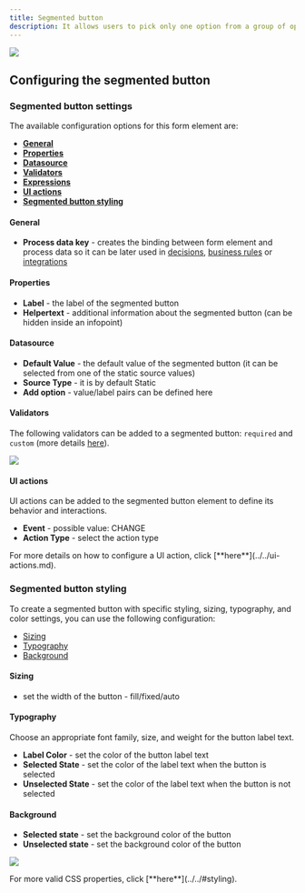 ```yaml
---
title: Segmented button
description: It allows users to pick only one option from a group of options, and you can choose to have between 2 and 5 options in the group. The segmented button is easy to use, and can help make your application easier for people to use.
---
```


![](https://s3.eu-west-1.amazonaws.com/docx.flowx.ai/building-blocks/ui-designer/segmented_button1.gif)

## Configuring the segmented button

### Segmented button settings

The available configuration options for this form element are:

- [**General**](#general)
- [**Properties**](#properties)
- [**Datasource**](#datasource)
- [**Validators**](#validators)
- [**Expressions**](#expressions)
- [**UI actions**](#ui-actions)
- [**Segmented button styling**](#segmented-button-styling)

#### General
   
* **Process data key** - creates the binding between form element and process data so it can be later used in [decisions](../../../node/exclusive-gateway-node.md), [business rules](../../../actions/business-rule-action/business-rule-action.md) or [integrations](../../../node/message-send-received-task-node.md)

#### Properties

* **Label** - the label of the segmented button
* **Helpertext** - additional information about the segmented button (can be hidden inside an infopoint)

#### Datasource

* **Default Value** - the default value of the segmented button (it can be selected from one of the static source values)
* **Source Type** - it is by default Static
* **Add option** - value/label pairs can be defined here

#### Validators

The following validators can be added to a segmented button: `required` and `custom` (more details [here](../../validators.md)).

![](https://s3.eu-west-1.amazonaws.com/docx.flowx.ai/building-blocks/ui-designer/segmented_button_props.png)


#### UI actions

UI actions can be added to the segmented button element to define its behavior and interactions.

* **Event** - possible value: CHANGE
* **Action Type** - select the action type

<Tip>
For more details on how to configure a UI action, click [**here**](../../ui-actions.md).
</Tip>

### Segmented button styling

To create a segmented button with specific styling, sizing, typography, and color settings, you can use the following configuration:

* [Sizing](#sizing)
* [Typography](#typography)
* [Background](#background)

#### Sizing

* set the width of the button - fill/fixed/auto

#### Typography

Choose an appropriate font family, size, and weight for the button label text.

* **Label Color** - set the color of the button label text
* **Selected State** - set the color of the label text when the button is selected
* **Unselected State** - set the color of the label text when the button is not selected

#### Background

* **Selected state** - set the background color of the button
* **Unselected state** - set the background color of the button

![](https://s3.eu-west-1.amazonaws.com/docx.flowx.ai/building-blocks/ui-designer/segmented_button_styling.png)

<Tip>
For more valid CSS properties, click [**here**](../../#styling).
</Tip>